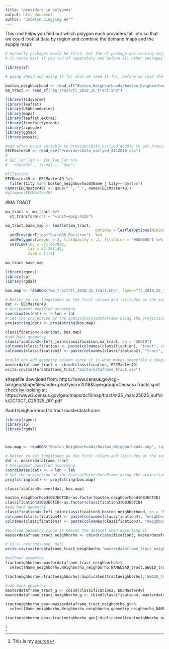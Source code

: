 ```yaml
---
title: "providers_in_polygons"
output: html_document
author: "Jocelyn Jingjing Hu""
---
```


This rmd helps you find out which polygon each providers fall into so that we could look at data by region and combine the demand maps and the supply maps

```r
# normally packages would be first, but the sf package was causing major problems with the other functions
# it works best if you run sf seperately and before all other packages

library(sf)

# going ahead and using it for what we need it for, before we load the other packages, again to make things easier

boston_neighborhood <- read_sf("Boston_Neighborhoods/Boston_Neighborhoods.shp")
ma_tract <- read_sf("ma_tract/tl_2018_25_tract.shp")
```

```r
library(tidyverse)
library(leaflet)
library(USAboundaries)
library(maps)
library(leaflet.extras)
library(fivethirtyeight)
library(zipcode)
library(ggmap)
library(mosaic)
```

```r


#add after hours variable to ProvidersData_earlyed_462019 to get ProvidersData_earlyed_4112019
EECMaster49 <- read_csv("ProvidersData_earlyed_4112019.csv")
# 
# EEC_lon_lat <- EEC_lon_lat %>% 
#   replace(., is.na(.), "Unk")

#Filtering
EECMaster49 <- EECMaster49 %>%
  filter(City %in% boston_neighborhood$Name | City=="Boston")
names(EECMaster49) <- gsub(" ", "_", names(EECMaster49))
#glimpse(EECMaster49)
```


#MA TRACT

```r
ma_tract <- ma_tract %>%
  st_transform(crs = "+init=epsg:4326")

ma_tract_base_map <- leaflet(ma_tract,
                                        options = leafletOptions(minZoom = 11))  %>%
  addProviderTiles("CartoDB.Positron")  %>%
  addPolygons(weight = 2, fillOpacity = .1, fillColor = "#000000") %>%
  setView(lng = -71.057083, 
          lat = 42.361145, 
          zoom = 11.5)

ma_tract_base_map
```

```r
library(rgeos)
library(sp)
library(rgdal)

bos.map <- readOGR("ma_tract/tl_2018_25_tract.shp", layer="tl_2018_25_tract")

# Better to set longitudes as the first column and latitudes as the second
dat <- EECMaster49
# Assignment modified according
coordinates(dat) <- ~ lon + lat
# Set the projection of the SpatialPointsDataFrame using the projection of the shapefile
proj4string(dat) <- proj4string(bos.map)

classification<-over(dat, bos.map)
#add back geometry
classification2<-left_join(classification,ma_tract, on = "GEOID")
colnames(classification) <- paste(colnames(classification), "tract", sep = "_")
colnames(classification2) <- paste(colnames(classification2), "tract", sep = "_")

#could not add geometry column since it is what makes shapefile a shapefile and will mess up the exported csv data
masterdataframe_tract <- cbind(classification, EECMaster49)
write.csv(masterdataframe_tract,"masterdataframe_tract.csv")

```
shapefile download from: https://www.census.gov/cgi-bin/geo/shapefiles/index.php?year=2018&layergroup=Census+Tracts
spot check by looking at: https://www2.census.gov/geo/maps/dc10map/tract/st25_ma/c25025_suffolk/DC10CT_C25025_001.pdf


#add Neighborhood to tract masterdataframe


```r
library(rgeos)
library(sp)
library(rgdal)



bos.map <- readOGR("Boston_Neighborhoods/Boston_Neighborhoods.shp", layer="Boston_Neighborhoods")

# Better to set longitudes as the first column and latitudes as the second
dat <- masterdataframe_tract
# Assignment modified according
coordinates(dat) <- ~ lon + lat
# Set the projection of the SpatialPointsDataFrame using the projection of the shapefile
proj4string(dat) <- proj4string(bos.map)

classification3<-over(dat, bos.map)

boston_neighborhood$OBJECTID<-as.factor(boston_neighborhood$OBJECTID)
classification3$OBJECTID<-as.factor(classification3$OBJECTID)
#add back geometry
classification4<-left_join(classification3,boston_neighborhood, on = "Neighborho")
colnames(classification4) <- paste(colnames(classification4), "neighborho", sep = "_")
colnames(classification3) <- paste(colnames(classification3), "neighborho", sep = "_")

#exclude geometry since it messes the dataset when exporting it
masterdataframe_tract_neighborho <- cbind(classification3, masterdataframe_tract)

# c2 <- over(bos.map, dat)
write.csv(masterdataframe_tract_neighborho,"masterdataframe_tract_neighborhood.csv")
```

```r
#without geometry
tractneighborho<-masterdataframe_tract_neighborho%>%
  select(Name_neighborho,Neighborho_neighborho,NAMELSAD_tract,GEOID_tract)

tractneighborho<-tractneighborho[!duplicated(tractneighborho[,'GEOID_tract']),]

```


```r
#add back geometry
masterdataframe_tract_g <- cbind(classification2, EECMaster49)
masterdataframe_tract_neighborho_g <- cbind(classification4, masterdataframe_tract_g)

tractneighborho_geo<-masterdataframe_tract_neighborho_g%>%
  select(Name_neighborho,Neighborho_neighborho,geometry_neighborho,NAMELSAD_tract,GEOID_tract,geometry_tract)

tractneighborho_geo<-tractneighborho_geo[!duplicated(tractneighborho_geo[,'GEOID_tract']),]

```
^[This is my [source](https://gis.stackexchange.com/questions/133625/checking-if-points-fall-within-polygon-shapefile)] 

